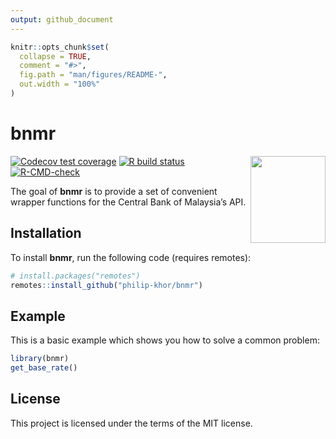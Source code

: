 ```yaml
---
output: github_document
---
```


<!-- README.md is generated from README.Rmd. Please edit that file -->

```r
knitr::opts_chunk$set(
  collapse = TRUE,
  comment = "#>",
  fig.path = "man/figures/README-",
  out.width = "100%"
)
```

# bnmr

<img src="man/figures/logo.png" width=120 height=139 align="right" /></img>

<!-- badges: start -->
[![Codecov test coverage](https://codecov.io/gh/philip-khor/bnmr/branch/master/graph/badge.svg)](https://codecov.io/gh/philip-khor/bnmr?branch=master)
[![R build status](https://github.com/philip-khor/bnmr/workflows/R-CMD-check/badge.svg)](https://github.com/philip-khor/bnmr/actions)
[![R-CMD-check](https://github.com/philip-khor/bnmr/actions/workflows/R-CMD-check.yaml/badge.svg)](https://github.com/philip-khor/bnmr/actions/workflows/R-CMD-check.yaml)
<!-- badges: end -->
  
The goal of **bnmr** is to provide a set of convenient wrapper functions for the Central Bank of Malaysia's API. 


## Installation


To install **bnmr**, run the following code (requires remotes):

```r
# install.packages("remotes")
remotes::install_github("philip-khor/bnmr")
```

## Example

This is a basic example which shows you how to solve a common problem:

```r
library(bnmr)
get_base_rate()
```

## License 

This project is licensed under the terms of the MIT license.
